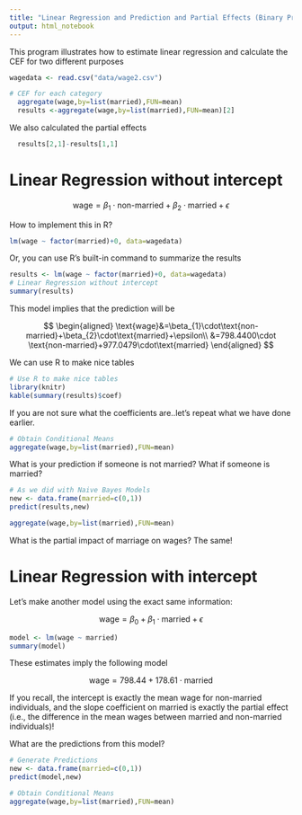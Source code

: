 ```yaml
---
title: "Linear Regression and Prediction and Partial Effects (Binary Predictor)"
output: html_notebook
---
```



This program illustrates how to estimate linear regression and calculate the CEF for two different purposes


```r
wagedata <- read.csv("data/wage2.csv") 

# CEF for each category
  aggregate(wage,by=list(married),FUN=mean) 
  results <-aggregate(wage,by=list(married),FUN=mean)[2] 
```

We also calculated the partial effects

```r
  results[2,1]-results[1,1]
```




# Linear Regression without intercept

$$
\text{wage}=\beta_{1}\cdot\text{non-married}+\beta_{2}\cdot\text{married}+\epsilon
$$

How to implement this in R?

```r
lm(wage ~ factor(married)+0, data=wagedata)
```

Or, you can use R's built-in command to summarize the results 

```r
results <- lm(wage ~ factor(married)+0, data=wagedata)
# Linear Regression without intercept
summary(results)
```

This model implies that the prediction will be

$$
\begin{aligned}
\text{wage}&=\beta_{1}\cdot\text{non-married}+\beta_{2}\cdot\text{married}+\epsilon\\
 &=798.4400\cdot \text{non-married}+977.0479\cdot\text{married}
 \end{aligned}
$$

We can use R to make nice tables

```r
# Use R to make nice tables
library(knitr)
kable(summary(results)$coef)
```

If you are not sure what the coefficients are..let's repeat what we have done earlier. 
```r
# Obtain Conditional Means
aggregate(wage,by=list(married),FUN=mean) 
```


What is your prediction if someone is not married? What if someone is married?

```r
# As we did with Naive Bayes Models
new <- data.frame(married=c(0,1)) 
predict(results,new)

aggregate(wage,by=list(married),FUN=mean)
```

What is the partial impact of marriage on wages? The same!

# Linear Regression with intercept

Let's make another model using the exact same information:

$$
\text{wage}=\beta_{0}+\beta_{1}\cdot\text{married}+\epsilon
$$




```r
model <- lm(wage ~ married) 
summary(model)
```

These estimates imply the following model

$$
\text{wage}=798.44+ 178.61 \cdot\text{married}
$$

If you recall, the intercept is exactly the mean wage for non-married individuals, and the slope coefficient on married is exactly the partial effect (i.e., the difference in the mean wages between married and non-married individuals)!

What are the predictions from this model?

```r
# Generate Predictions
new <- data.frame(married=c(0,1)) 
predict(model,new)
```


```r
# Obtain Conditional Means
aggregate(wage,by=list(married),FUN=mean)
```





